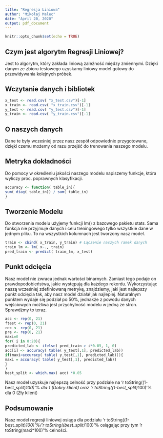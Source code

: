 ```yaml
---
title: "Regresja Liniowa"
author: "Mikołaj Malec"
date: "April 20, 2020"
output: pdf_document
---
```


```r
knitr::opts_chunk$set(echo = TRUE)
```

## Czym jest algorytm Regresji Liniowej?

Jest to algorytm, który zakłada liniową zależność między zmiennymi.
Dzięki danym ze zbioru testowego uzyskamy liniowy model gotowy do przewidywania kolejnych próbek.

## Wczytanie danych i bibliotek

```r
x_test <- read.csv( "x_test.csv")[-1]
x_train <- read.csv( "x_train.csv")[-1]
y_test <- read.csv( "y_test.csv")[-1]
y_train <- read.csv( "y_train.csv")[-1]
```

## O naszych danych

Dane te były wcześniej przez nasz zespół odpowiednio przygotowane, dzięki czemu możemy od razu przejść do trenowania naszego modelu.

## Metryka dokładności

Do pomocy w określeniu jakości naszego modelu napiszemy funkcje, która wyliczy proc. poprawnych klasyfikacji.

```r
accuracy <- function( table_in){
sum( diag( table_in)) / sum( table_in)
}
```

## Tworzenie Modelu

Do stworzenia modelu użyjemy funkcji lm() z bazowego pakietu stats.
Sama funkcja nie przyjmuje danych i celu treningowego tylko wszystkie dane w jednym pliku.
To na wszystkich kolumnach jest tworzony nasz model.

```r
train <- cbind( x_train, y_train) # Łączenie naszych ramek danych
train_lm <- lm( x~., train)
pred_train <- predict( train_lm, x_test)
```

## Punkt odcięcia

Nasz model nie zwraca jednak wartości binarnych. Zamiast tego podaje on prawdopodobieństwa, jakie występują dla każdego rekordu.
Wykorzystując naszą wcześniej zdefiniowaną metrykę, znajdziemy, jaki jest najlepszy punkt odcięcia tak, aby nasz model działał jak najlepiej.
Naturalnym punktem wydaje się podział po 50%, jednakże z powodu danych wejściowych możliwa jest przychylność modelu w jedną ze stron.
Sprawdźmy to teraz.

```r
acc <- rep(0, 21)
ftest <- rep(0, 21)
rec <- rep(0, 21)
pre <- rep(0, 21)
maxi=0
for( i in 0:20){
predicted_lab <- ifelse( pred_train > i*0.05, 1, 0)
acc[i] <- accuracy( table( y_test[,1], predicted_lab))
if(maxi<accuracy( table( y_test[,1], predicted_lab))){
maxi = accuracy( table( y_test[,1], predicted_lab))
}
}
best_split <- which.max( acc) *0.05
```

Nasz model uzyskuje najlepszą celność przy podziale na 'r toString((1-best_split)*100)'% dla 1 (Dobry klient) oraz 'r toString((1-best_split)*100)'% dla 0 (Zły klient)

## Podsumowanie

Nasz model regresji liniowej osiąga dla podziału 'r toString((1-best_split)*100)'%/'r toString((best_split)*100)'% osiągając przy tym 'r toString(maxi*100)'% celności.
